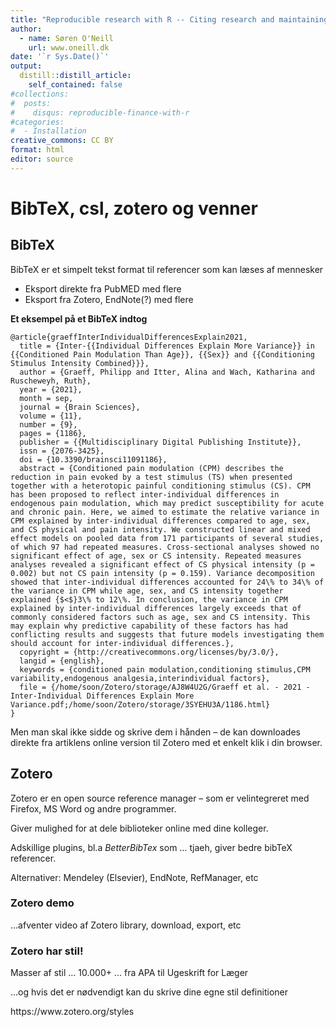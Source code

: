 ```yaml
---
title: "Reproducible research with R -- Citing research and maintaining a bibliography"
author:
  - name: Søren O'Neill
    url: www.oneill.dk
date: '`r Sys.Date()`'
output:
  distill::distill_article:
    self_contained: false
#collections:
#  posts:
#    disqus: reproducible-finance-with-r
#categories:
#  - Installation
creative_commons: CC BY
format: html
editor: source
---
```


# BibTeX, csl, zotero og venner

<!-- -->

## BibTeX

BibTeX er et simpelt tekst format til referencer som kan læses af mennesker

* Eksport direkte fra PubMED med flere
* Eksport fra Zotero, EndNote(?) med flere 

**Et eksempel på et BibTeX indtog**

```
@article{graeffInterIndividualDifferencesExplain2021,
  title = {Inter-{{Individual Differences Explain More Variance}} in {{Conditioned Pain Modulation Than Age}}, {{Sex}} and {{Conditioning Stimulus Intensity Combined}}},
  author = {Graeff, Philipp and Itter, Alina and Wach, Katharina and Ruscheweyh, Ruth},
  year = {2021},
  month = sep,
  journal = {Brain Sciences},
  volume = {11},
  number = {9},
  pages = {1186},
  publisher = {{Multidisciplinary Digital Publishing Institute}},
  issn = {2076-3425},
  doi = {10.3390/brainsci11091186},
  abstract = {Conditioned pain modulation (CPM) describes the reduction in pain evoked by a test stimulus (TS) when presented together with a heterotopic painful conditioning stimulus (CS). CPM has been proposed to reflect inter-individual differences in endogenous pain modulation, which may predict susceptibility for acute and chronic pain. Here, we aimed to estimate the relative variance in CPM explained by inter-individual differences compared to age, sex, and CS physical and pain intensity. We constructed linear and mixed effect models on pooled data from 171 participants of several studies, of which 97 had repeated measures. Cross-sectional analyses showed no significant effect of age, sex or CS intensity. Repeated measures analyses revealed a significant effect of CS physical intensity (p = 0.002) but not CS pain intensity (p = 0.159). Variance decomposition showed that inter-individual differences accounted for 24\% to 34\% of the variance in CPM while age, sex, and CS intensity together explained {$<$}3\% to 12\%. In conclusion, the variance in CPM explained by inter-individual differences largely exceeds that of commonly considered factors such as age, sex and CS intensity. This may explain why predictive capability of these factors has had conflicting results and suggests that future models investigating them should account for inter-individual differences.},
  copyright = {http://creativecommons.org/licenses/by/3.0/},
  langid = {english},
  keywords = {conditioned pain modulation,conditioning stimulus,CPM variability,endogenous analgesia,interindividual factors},
  file = {/home/soon/Zotero/storage/AJ8W4U2G/Graeff et al. - 2021 - Inter-Individual Differences Explain More Variance.pdf;/home/soon/Zotero/storage/3SYEHU3A/1186.html}
}
```

Men man skal ikke sidde og skrive dem i hånden -- de kan downloades direkte fra artiklens online version til Zotero med et enkelt klik i din browser.

## Zotero

Zotero er en open source reference manager -- som er velintegreret med Firefox, MS Word og andre programmer.

Giver mulighed for at dele biblioteker online med dine kolleger.

Adskillige plugins, bl.a _BetterBibTex_ som ... tjaeh, giver bedre bibTeX referencer.

Alternativer: Mendeley (Elsevier), EndNote, RefManager, etc

### Zotero demo

...afventer video af Zotero library, download, export, etc

### Zotero har stil!

Masser af stil ... 10.000+ ... fra APA til Ugeskrift for Læger

...og hvis det er nødvendigt kan du skrive dine egne stil definitioner

https://www.zotero.org/styles

    
<script src="https://giscus.app/client.js"
        data-repo="sorenoneill/r4phd"
        data-repo-id="R_kgDOJ9etDQ"
        data-category="Announcements"
        data-category-id="DIC_kwDOJ9etDc4CYApF"
        data-mapping="pathname"
        data-strict="0"
        data-reactions-enabled="0"
        data-emit-metadata="0"
        data-input-position="bottom"
        data-theme="cobalt"
        data-lang="en"
        crossorigin="anonymous"
        async>
</script>